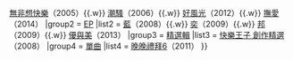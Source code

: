 {{Navbox
|name = 藍奕邦
|title = [[藍奕邦]]
|group1 = [[錄音室專輯]]
|list1 =  [[不要人見人愛]]（2004）{{.w}} [[無非想快樂]]（2005）{{.w}} [[潮騷 (藍奕邦專輯)|潮騷]]（2006）{{.w}} [[好風光]]（2012）{{.w}} [[撫愛]]（2014）
|group2 = [[迷你專輯|EP]]
|list2 = [[藍 (藍奕邦專輯)|藍]]（2008）{{.w}} [[奕 (藍奕邦專輯)|奕]]（2009）{{.w}} [[邦 (藍奕邦專輯)|邦]]（2009）{{.w}} [[優與美]]（2013）
|group3 = [[精選輯]]
|list3 =  [[快樂王子 創作精選]]（2008）
|group4 = [[單曲]]
|list4 = [[晚晚禮拜6]]（2011）
}}